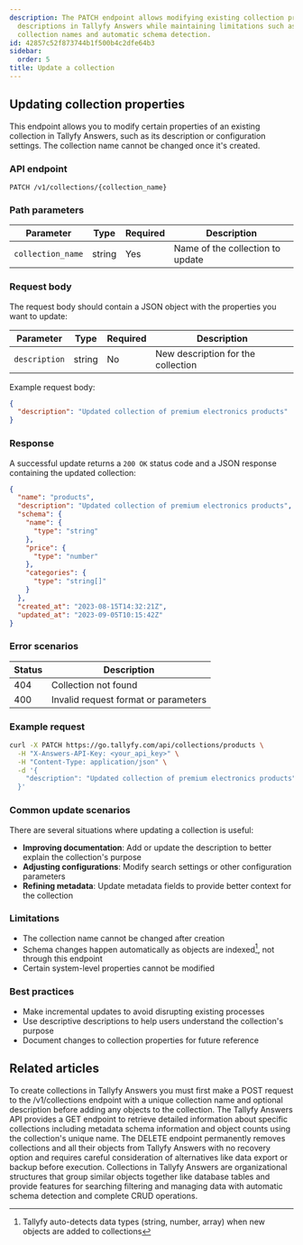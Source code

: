 ```yaml
---
description: The PATCH endpoint allows modifying existing collection properties like
  descriptions in Tallyfy Answers while maintaining limitations such as unchangeable
  collection names and automatic schema detection.
id: 42857c52f873744b1f500b4c2dfe64b3
sidebar:
  order: 5
title: Update a collection
---
```


## Updating collection properties

This endpoint allows you to modify certain properties of an existing collection in Tallyfy Answers, such as its description or configuration settings. The collection name cannot be changed once it's created.

### API endpoint

```
PATCH /v1/collections/{collection_name}
```

### Path parameters

| Parameter | Type | Required | Description |
|-----------|------|----------|-------------|
| `collection_name` | string | Yes | Name of the collection to update |

### Request body

The request body should contain a JSON object with the properties you want to update:

| Parameter | Type | Required | Description |
|-----------|------|----------|-------------|
| `description` | string | No | New description for the collection |

Example request body:

```json
{
  "description": "Updated collection of premium electronics products"
}
```

### Response

A successful update returns a `200 OK` status code and a JSON response containing the updated collection:

```json
{
  "name": "products",
  "description": "Updated collection of premium electronics products",
  "schema": {
    "name": {
      "type": "string"
    },
    "price": {
      "type": "number"
    },
    "categories": {
      "type": "string[]"
    }
  },
  "created_at": "2023-08-15T14:32:21Z",
  "updated_at": "2023-09-05T10:15:42Z"
}
```

### Error scenarios

| Status | Description |
|--------|-------------|
| 404 | Collection not found |
| 400 | Invalid request format or parameters |

### Example request

```bash
curl -X PATCH https://go.tallyfy.com/api/collections/products \
  -H "X-Answers-API-Key: <your_api_key>" \
  -H "Content-Type: application/json" \
  -d '{
    "description": "Updated collection of premium electronics products"
  }'
```

### Common update scenarios

There are several situations where updating a collection is useful:

- **Improving documentation**: Add or update the description to better explain the collection's purpose
- **Adjusting configurations**: Modify search settings or other configuration parameters
- **Refining metadata**: Update metadata fields to provide better context for the collection

### Limitations

- The collection name cannot be changed after creation
- Schema changes happen automatically as objects are indexed[^1], not through this endpoint
- Certain system-level properties cannot be modified

### Best practices

- Make incremental updates to avoid disrupting existing processes
- Use descriptive descriptions to help users understand the collection's purpose
- Document changes to collection properties for future reference


[^1]: Tallyfy auto-detects data types (string, number, array) when new objects are added to collections

## Related articles
<CardGrid>
<LinkTitleCard header="<b>Collections > Create a collection</b>" href="/products/answers/collections/create-collection/" > To create collections in Tallyfy Answers you must first make a POST request to the /v1/collections endpoint with a unique collection name and optional description before adding any objects to the collection. </LinkTitleCard>
<LinkTitleCard header="<b>Collections > Get a collection</b>" href="/products/answers/collections/get-collection/" > The Tallyfy Answers API provides a GET endpoint to retrieve detailed information about specific collections including metadata schema information and object counts using the collection's unique name. </LinkTitleCard>
<LinkTitleCard header="<b>Collections > Delete a collection</b>" href="/products/answers/collections/delete-collection/" > The DELETE endpoint permanently removes collections and all their objects from Tallyfy Answers with no recovery option and requires careful consideration of alternatives like data export or backup before execution. </LinkTitleCard>
<LinkTitleCard header="<b>Answers > Collections</b>" href="/products/answers/collections/" > Collections in Tallyfy Answers are organizational structures that group similar objects together like database tables and provide features for searching filtering and managing data with automatic schema detection and complete CRUD operations. </LinkTitleCard>
</CardGrid>